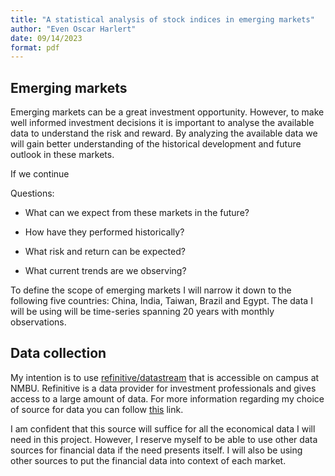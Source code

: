 ```yaml
---
title: "A statistical analysis of stock indices in emerging markets"
author: "Even Oscar Harlert"
date: 09/14/2023
format: pdf
---
```


## Emerging markets

Emerging markets can be a great investment opportunity. However, to make well informed investment decisions it is important to analyse the available data to understand the risk and reward. By analyzing the available data we will gain better understanding of the historical development and future outlook in these markets.

If we continue

Questions:

-   What can we expect from these markets in the future?

-   How have they performed historically?

-   What risk and return can be expected?

-   What current trends are we observing?

To define the scope of emerging markets I will narrow it down to the following five countries: China, India, Taiwan, Brazil and Egypt. The data I will be using will be time-series spanning 20 years with monthly observations.

## Data collection

My intention is to use [refinitive/datastream](https://www.refinitiv.com/en) that is accessible on campus at NMBU. Refinitive is a data provider for investment professionals and gives access to a large amount of data. For more information regarding my choice of source for data you can follow [this](https://www.google.com/url?sa=t&rct=j&q=&esrc=s&source=web&cd=&ved=2ahUKEwjyuJC2oaqBAxVqcvEDHYKbBq0QFnoECBQQAQ&url=https%3A%2F%2Fwww.refinitiv.com%2Fcontent%2Fdam%2Fmarketing%2Fen_us%2Fdocuments%2Ffact-sheets%2Fdatastream-economic-data-macro-research-fact-sheet.pdf&usg=AOvVaw30SSUOKm-vxPu-EcXoJIgo&opi=89978449) link.

I am confident that this source will suffice for all the economical data I will need in this project. However, I reserve myself to be able to use other data sources for financial data if the need presents itself. I will also be using other sources to put the financial data into context of each market.

